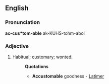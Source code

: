 ==English==

===Pronunciation===
'''ac-cus*tom-able'''
ak-KUHS-tohm-abol

===Adjective===
{{infl|en|adjective}}

# Habitual; customary; wonted.
#:'''Quotations'''
#:*'''Accustomable''' goodness - [[w:Latimer|Latimer]]